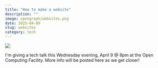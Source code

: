```yaml
---
title: "How to make a website"
description: ""
image: opengraph/websites.png
date: 2025-04-09
slug: websites
category: tech
---
```


![](/img/opengraph/websites.png)

I'm giving a tech talk this Wednesday evening, April 9 @ 8pm at the <MDLink href="https://www.ocf.berkeley.edu">Open Computing Facility</MDLink>. More info will be posted here as we get closer! 